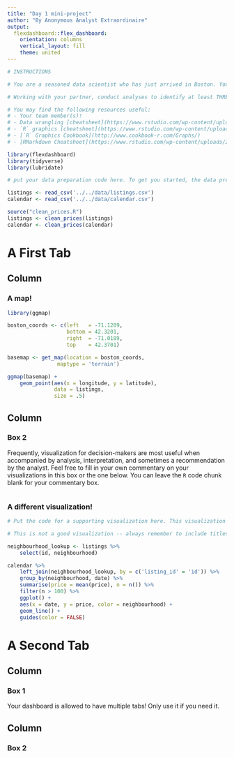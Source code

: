 ```yaml
---
title: "Day 1 mini-project"
author: "By Anonymous Analyst Extraordinaire"
output: 
  flexdashboard::flex_dashboard:
    orientation: columns
    vertical_layout: fill
    theme: united
---
```


```r

# INSTRUCTIONS

# You are a seasoned data scientist who has just arrived in Boston. You're looking to go see the sights, but you don't know where they are! Instead of buying a tourist guide like a Muggle, you are going to use your skills in exploratory data analysis and visualization to identify some of the cool spots to visit. 

# Working with your partner, conduct analyses to identify at least THREE cool spots that you want to check out. Use the dashboard format to communicate your findings. You can check e.g. on Google to confirm your findings, but you should include clear commentary indicating how your analysis supports your findings. I've included some of the code from the script we worked on together to help you get started. 

```

```r
# You may find the following resources useful: 
# - Your team member(s)! 
# - Data wrangling [cheatsheet](https://www.rstudio.com/wp-content/uploads/2015/02/data-wrangling-cheatsheet.pdf), 
# - `R` graphics [cheatsheet](https://www.rstudio.com/wp-content/uploads/2015/03/ggplot2-cheatsheet.pdf), 
# - [`R` Graphics Cookbook](http://www.cookbook-r.com/Graphs/)
# - [RMarkdown Cheatsheet](https://www.rstudio.com/wp-content/uploads/2015/02/rmarkdown-cheatsheet.pdf)
```

```r
library(flexdashboard)
library(tidyverse)
library(lubridate)
```

```r
# put your data preparation code here. To get you started, the data preparation we performed in the session previously has already been pasted in. Feel free to add any additional data preparation code needed for your visualizations

listings <- read_csv('../../data/listings.csv')
calendar <- read_csv('../../data/calendar.csv')

source("clean_prices.R")
listings <- clean_prices(listings)
calendar <- clean_prices(calendar)
```

# A First Tab

Column {data-width=650}
-----------------------------------------------------------------------


### A map! 

```r

library(ggmap)

boston_coords <- c(left   = -71.1289, 
				   bottom = 42.3201, 
				   right  = -71.0189, 
				   top    = 42.3701)

basemap <- get_map(location = boston_coords,
				maptype = 'terrain')

ggmap(basemap) + 
	geom_point(aes(x = longitude, y = latitude), 
			   data = listings, 
			   size = .5)
```

Column {data-width=350}
-----------------------------------------------------------------------

### Box 2

Frequently, visualization for decision-makers are most useful when accompanied by analysis, interpretation, and sometimes a recommendation by the analyst. Feel free to fill in your own commentary on your visualizations in this box or the one below. You can leave the `R` code chunk blank for your commentary box. 

```r

```

### A different visualization! 

```r
# Put the code for a supporting visualization here. This visualization should add context and nuance, but expect the main visualization to convey the bulk of your message. 

# This is not a good visualization -- always remember to include titles and legends. Make yours better! 

neighbourhood_lookup <- listings %>% 
	select(id, neighbourhood)

calendar %>% 
	left_join(neighbourhood_lookup, by = c('listing_id' = 'id')) %>% 
	group_by(neighbourhood, date) %>% 
	summarise(price = mean(price), n = n()) %>% 
	filter(n > 100) %>%
	ggplot() +
	aes(x = date, y = price, color = neighbourhood) + 
	geom_line() + 
	guides(color = FALSE)
```


# A Second Tab


Column {data-width=650}
-----------------------------------------------------------------------

### Box 1

Your dashboard is allowed to have multiple tabs! Only use it if you need it. 

Column {data-width=350}
-----------------------------------------------------------------------

### Box 2

